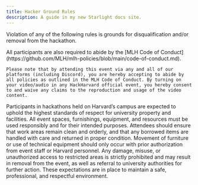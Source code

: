 ```yaml
---
title: Hacker Ground Rules
description: A guide in my new Starlight docs site.
---
```



Violation of any of the following rules is grounds for disqualification and/or removal from the hackathon. 

<Card title="Obey the MLH Code of Conduct." icon="open-book">
	All participants are also required to abide by the [MLH Code of Conduct](https://github.com/MLH/mlh-policies/blob/main/code-of-conduct.md). 
	
	Please note that by attending this event via any and all of our platforms (including Discord), you are hereby accepting to abide by all policies as outlined in the MLH Code of Conduct. By turning on your video/audio in any HackHarvard official event, you hereby consent to and waive any claims to the reproduction and usage of the video content.
</Card>
<Card title="Respect the space." icon="codePen">
	Participants in hackathons held on Harvard’s campus are expected to uphold the highest standards of respect for university property and facilities. All event spaces, furnishings, equipment, and resources must be used responsibly and for their intended purposes. Attendees should ensure that work areas remain clean and orderly, and that any borrowed items are handled with care and returned in proper condition. Movement of furniture or use of technical equipment should only occur with prior authorization from event staff or Harvard personnel. Any damage, misuse, or unauthorized access to restricted areas is strictly prohibited and may result in removal from the event, as well as referral to university authorities for further action. These expectations are in place to maintain a safe, professional, and respectful environment.
</Card>


